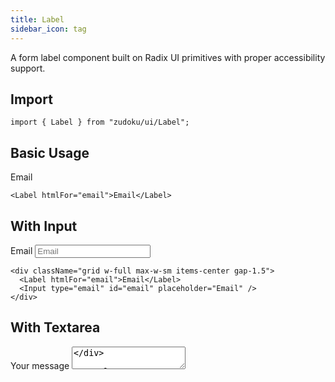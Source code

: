 ```yaml
---
title: Label
sidebar_icon: tag
---
```



A form label component built on Radix UI primitives with proper accessibility
support.

## Import

```tsx
import { Label } from "zudoku/ui/Label";
```

## Basic Usage

<Label htmlFor="email">Email</Label>

```tsx
<Label htmlFor="email">Email</Label>
```

## With Input

<div className="grid w-full max-w-sm items-center gap-1.5">
  <Label htmlFor="email">Email</Label>
  <Input type="email" id="email" placeholder="Email" />
</div>

```tsx
<div className="grid w-full max-w-sm items-center gap-1.5">
  <Label htmlFor="email">Email</Label>
  <Input type="email" id="email" placeholder="Email" />
</div>
```

## With Textarea

<div className="grid w-full gap-1.5">
  <Label htmlFor="message">Your message</Label>
  <Textarea placeholder="Type your message here." id="message" />
</div>

```tsx
<div className="grid w-full gap-1.5">
  <Label htmlFor="message">Your message</Label>
  <Textarea placeholder="Type your message here." id="message" />
</div>
```

## With Checkbox

<div className="flex items-center space-x-2">
  <Checkbox id="terms" />
  <Label
    htmlFor="terms"
    className="text-sm font-medium leading-none peer-disabled:cursor-not-allowed peer-disabled:opacity-70"
  >
    Accept terms and conditions
  </Label>
</div>

```tsx
<div className="flex items-center space-x-2">
  <Checkbox id="terms" />
  <Label
    htmlFor="terms"
    className="text-sm font-medium leading-none peer-disabled:cursor-not-allowed peer-disabled:opacity-70"
  >
    Accept terms and conditions
  </Label>
</div>
```

## Accessibility

The Label component automatically handles proper accessibility attributes when
used with form controls:

- Associates the label with form controls via `htmlFor` prop
- Provides screen reader support
- Enables clicking the label to focus the associated control
